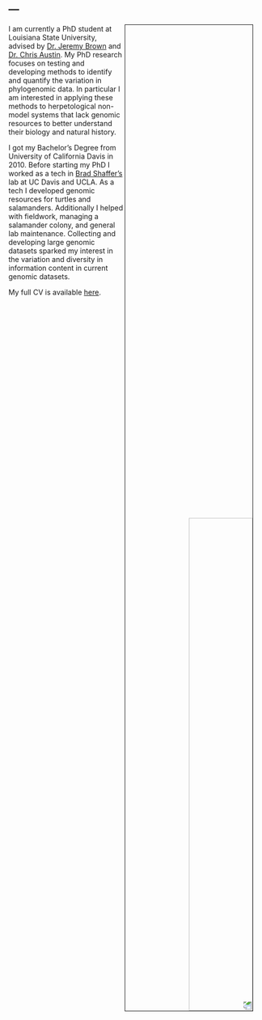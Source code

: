 ---
---

<link rel="stylesheet" href="styles.css" type="text/css">

<img src="images/NaturalBridges.jpg" style="transform:rotate(180deg); width:50%; border:1px solid; margin-right: 20px" align="right">

I am currently a PhD student at Louisiana State University, advised by [Dr. Jeremy Brown](https://phyleauxlab.github.io/genevieve.html) and [Dr. Chris Austin](https://sites01.lsu.edu/faculty/austinlab/). 
My PhD research focuses on testing and developing methods to identify and quantify the variation in phylogenomic data. In particular I am interested in applying these methods to herpetological non-model systems that lack genomic resources to better understand their biology and natural history. 

I got my Bachelor’s Degree from University of California Davis in 2010. Before starting my PhD I worked as a tech in [Brad Shaffer’s](https://sites.lifesci.ucla.edu/eeb-shafferlab/) lab at UC Davis and UCLA. As a tech I developed genomic resources for turtles and salamanders. Additionally I helped with fieldwork, managing a salamander colony, and general lab maintenance. Collecting and developing large genomic datasets sparked my interest in the variation and diversity in information content in current genomic datasets. 
							
My full CV is available [here](files/GGMount_CV).